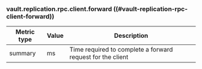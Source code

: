 ### vault.replication.rpc.client.forward ((#vault-replication-rpc-client-forward))

Metric type | Value | Description
----------- | ----- | -----------
summary     | ms    | Time required to complete a forward request for the client
